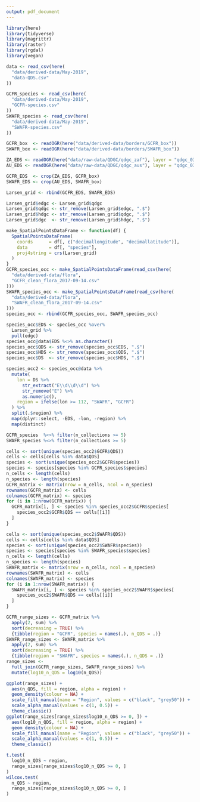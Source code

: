 ```yaml
---
output: pdf_document
---
```


```r
library(here)
library(tidyverse)
library(magrittr)
library(raster)
library(rgdal)
library(vegan)
```

```r
data <- read_csv(here(
  "data/derived-data/May-2019",
  "data-QDS.csv"
))

GCFR_species <- read_csv(here(
  "data/derived-data/May-2019",
  "GCFR-species.csv"
))
SWAFR_species <- read_csv(here(
  "data/derived-data/May-2019",
  "SWAFR-species.csv"
))

GCFR_box  <- readOGR(here("data/derived-data/borders/GCFR_box"))
SWAFR_box <- readOGR(here("data/derived-data/borders/SWAFR_box"))

ZA_EDS <- readOGR(here("data/raw-data/QDGC/qdgc_zaf"), layer = "qdgc_03_zaf")
AU_EDS <- readOGR(here("data/raw-data/QDGC/qdgc_aus"), layer = "qdgc_03_aus")
```

```r
GCFR_EDS  <- crop(ZA_EDS, GCFR_box)
SWAFR_EDS <- crop(AU_EDS, SWAFR_box)

Larsen_grid <- rbind(GCFR_EDS, SWAFR_EDS)

Larsen_grid$edgc <- Larsen_grid$qdgc
Larsen_grid$qdgc <- str_remove(Larsen_grid$edgc, ".$")
Larsen_grid$hdgc <- str_remove(Larsen_grid$qdgc, ".$")
Larsen_grid$dgc  <- str_remove(Larsen_grid$hdgc, ".$")
```

```r
make_SpatialPointsDataFrame <- function(df) {
  SpatialPointsDataFrame(
    coords      = df[, c("decimallongitude", "decimallatitude")],
    data        = df[, "species"],
    proj4string = crs(Larsen_grid)
  )
}
GCFR_species_occ <- make_SpatialPointsDataFrame(read_csv(here(
  "data/derived-data/flora",
  "GCFR_clean_flora_2017-09-14.csv"
)))
SWAFR_species_occ <- make_SpatialPointsDataFrame(read_csv(here(
  "data/derived-data/flora",
  "SWAFR_clean_flora_2017-09-14.csv"
)))
species_occ <- rbind(GCFR_species_occ, SWAFR_species_occ)

species_occ$EDS <- species_occ %over%
  Larsen_grid %>%
  pull(edgc)
species_occ@data$EDS %<>% as.character()
species_occ$QDS <- str_remove(species_occ$EDS, ".$")
species_occ$HDS <- str_remove(species_occ$QDS, ".$")
species_occ$DS  <- str_remove(species_occ$HDS, ".$")

species_occ2 <- species_occ@data %>%
  mutate(
    lon = DS %>%
      str_extract("E\\d\\d\\d") %>%
      str_remove("E") %>%
      as.numeric(),
    region = ifelse(lon >= 112, "SWAFR", "GCFR")
  ) %>%
  split(.$region) %>%
  map(dplyr::select, -EDS, -lon, -region) %>%
  map(distinct)

GCFR_species  %<>% filter(n_collections >= 5)
SWAFR_species %<>% filter(n_collections >= 5)

cells <- sort(unique(species_occ2$GCFR$QDS))
cells <- cells[cells %in% data$QDS]
species <- sort(unique(species_occ2$GCFR$species))
species <- species[species %in% GCFR_species$species]
n_cells <- length(cells)
n_species <- length(species)
GCFR_matrix <- matrix(nrow = n_cells, ncol = n_species)
rownames(GCFR_matrix) <- cells
colnames(GCFR_matrix) <- species
for (i in 1:nrow(GCFR_matrix)) {
  GCFR_matrix[i, ] <- species %in% species_occ2$GCFR$species[
    species_occ2$GCFR$QDS == cells[[i]]
  ]
}

cells <- sort(unique(species_occ2$SWAFR$QDS))
cells <- cells[cells %in% data$QDS]
species <- sort(unique(species_occ2$SWAFR$species))
species <- species[species %in% SWAFR_species$species]
n_cells <- length(cells)
n_species <- length(species)
SWAFR_matrix <- matrix(nrow = n_cells, ncol = n_species)
rownames(SWAFR_matrix) <- cells
colnames(SWAFR_matrix) <- species
for (i in 1:nrow(SWAFR_matrix)) {
  SWAFR_matrix[i, ] <- species %in% species_occ2$SWAFR$species[
    species_occ2$SWAFR$QDS == cells[[i]]
  ]
}
```

```r
GCFR_range_sizes <- GCFR_matrix %>%
  apply(2, sum) %>%
  sort(decreasing = TRUE) %>%
  {tibble(region = "GCFR", species = names(.), n_QDS = .)}
SWAFR_range_sizes <- SWAFR_matrix %>%
  apply(2, sum) %>%
  sort(decreasing = TRUE) %>%
  {tibble(region = "SWAFR", species = names(.), n_QDS = .)}
range_sizes <- 
  full_join(GCFR_range_sizes, SWAFR_range_sizes) %>%
  mutate(log10_n_QDS = log10(n_QDS))
```

```r
ggplot(range_sizes) +
  aes(n_QDS, fill = region, alpha = region) +
  geom_density(colour = NA) +
  scale_fill_manual(name = "Region", values = c("black", "grey50")) +
  scale_alpha_manual(values = c(1, 0.5)) +
  theme_classic()
ggplot(range_sizes[range_sizes$log10_n_QDS >= 0, ]) +
  aes(log10_n_QDS, fill = region, alpha = region) +
  geom_density(colour = NA) +
  scale_fill_manual(name = "Region", values = c("black", "grey50")) +
  scale_alpha_manual(values = c(1, 0.5)) +
  theme_classic()
```

```r
t.test(
  log10_n_QDS ~ region,
  range_sizes[range_sizes$log10_n_QDS >= 0, ]
)
wilcox.test(
  n_QDS ~ region,
  range_sizes[range_sizes$log10_n_QDS >= 0, ]
)
```
